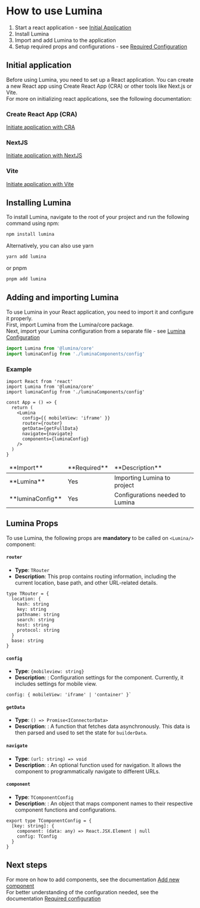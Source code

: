 
<Meta title='Docs/How to use Lumina' />

# How to use Lumina

1. Start a react application - see [Initial Application](#initial-application)
2. Install Lumina
3. Import and add Lumina to the application
4. Setup required props and configurations - see [Required Configuration](/docs/docs-components-required-configuration--documentation)

## Initial application

Before using Lumina, you need to set up a React application. You can create a new React app using Create React App (CRA) or other tools like Next.js or Vite.<br/>
For more on initializing react applications, see the following documentation:

### Create React App (CRA)

[Initiate application with CRA](https://create-react-app.dev/docs/getting-started)

### NextJS

[Initiate application with NextJS](https://nextjs.org/docs/getting-started/installation)

### Vite

[Initiate application with Vite](https://vitejs.dev/guide/)

## Installing Lumina

To install Lumina, navigate to the root of your project and run the following command using npm:

```sh
npm install lumina
```

Alternatively, you can also use yarn

```sh
yarn add lumina
```

or pnpm

```sh
pnpm add lumina
```

## Adding and importing Lumina

To use Lumina in your React application, you need to import it and configure it properly.<br/>
First, import Lumina from the Lumina/core package.<br/>
Next, import your Lumina configuration from a separate file - see [Lumina Configuration](/docs/docs-components-add-new-component--documentation#3-final-lumina-component-configuration)

```ts
import Lumina from '@lumina/core'
import luminaConfig from './luminaComponents/config'
```

### Example

```tsx
import React from 'react'
import Lumina from '@lumina/core'
import luminaConfig from './luminaComponents/config'

const App = () => {
  return (
    <Lumina
      config={{ mobileView: 'iframe' }}
      router={router}
      getData={getFullData}
      navigate={navigate}
      components={luminaConfig}
    />
  )
}
```

<table>
  <thead>
    <tr>
      <td>**Import**</td>
      <td>**Required**</td>
      <td>**Description**</td>
    </tr>
  </thead>
  <tbody>
    <tr>
      <td>**Lumina**</td>
      <td>Yes</td>
      <td>Importing Lumina to project</td>
    </tr>
    <tr>
      <td>**luminaConfig**</td>
      <td>Yes</td>
      <td>Configurations needed to Lumina</td>
    </tr>
  </tbody>
</table>

## Lumina Props

To use Lumina, the following props are **mandatory** to be called on `<Lumina/>` component:

#### `router`

- **Type**: `TRouter`
- **Description**: This prop contains routing information, including the current location, base path, and other URL-related details.

```tsx
type TRouter = {
  location: {
    hash: string
    key: string
    pathname: string
    search: string
    host: string
    protocol: string
  }
  base: string
}
```

#### `config`

- **Type**: `{mobileview: string}`
- **Description**: : Configuration settings for the component. Currently, it includes settings for mobile view.

```tsx
config: { mobileView: 'iframe' | 'container' }`
```

#### `getData`

- **Type**: `() => Promise<IConnectorData>`
- **Description**: : A function that fetches data asynchronously. This data is then parsed and used to set the state for `builderData`.

#### `navigate`

- **Type**: `(url: string) => void`
- **Description**: : An optional function used for navigation. It allows the component to programmatically navigate to different URLs.

#### `component`

- **Type**: `TComponentConfig`
- **Description**: : An object that maps component names to their respective component functions and configurations.

```tsx
export type TComponentConfig = {
  [key: string]: {
    component: (data: any) => React.JSX.Element | null
    config: TConfig
  }
}
```

## Next steps

For more on how to add components, see the documentation [Add new component](/docs/docs-components-add-new-component--documentation)<br/>
For better understanding of the configuration needed, see the documentation [Required configuration](/docs/docs-components-required-configuration--documentation)

```

```
